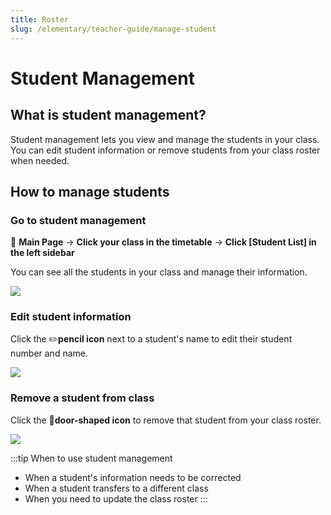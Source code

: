```yaml
---
title: Roster
slug: /elementary/teacher-guide/manage-student
---
```



# Student Management

## What is student management?

Student management lets you view and manage the students in your class.
You can edit student information or remove students from your class roster when needed.

## How to manage students

### Go to student management

📍 **Main Page** → **Click your class in the timetable** → **Click [Student List] in the left sidebar**

You can see all the students in your class and manage their information.

<Image src="/img/en/elementary/teacher/08-01.jpg" size="lg" />

### Edit student information

Click the ✏️**pencil icon** next to a student's name to edit their student number and name.

<Image src="/img/en/elementary/teacher/08-02.jpg" size="lg" />

### Remove a student from class

Click the 🚪**door-shaped icon** to remove that student from your class roster.

<Image src="/img/en/elementary/teacher/08-03.jpg" size="lg" />

:::tip When to use student management

- When a student's information needs to be corrected
- When a student transfers to a different class
- When you need to update the class roster
  :::
